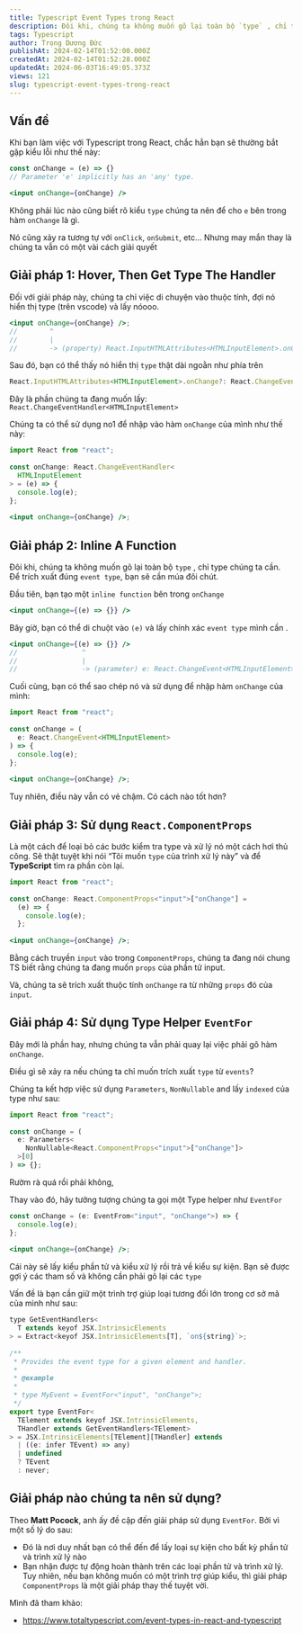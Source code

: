 ```yaml
---
title: Typescript Event Types trong React
description: Đôi khi, chúng ta không muốn gõ lại toàn bộ `type` , chỉ type chúng ta cần. Để trích xuất đúng `event type`, bạn sẽ cần múa đôi chút.
tags: Typescript
author: Trọng Dương Đức
publishAt: 2024-02-14T01:52:00.000Z
createdAt: 2024-02-14T01:52:28.000Z
updatedAt: 2024-06-03T16:49:05.373Z
views: 121
slug: typescript-event-types-trong-react
---
```


## Vấn đề

Khi bạn làm việc với Typescript trong React, chắc hẳn bạn sẽ thường bắt gặp kiểu lỗi như thế này:

```jsx
const onChange = (e) => {}
// Parameter 'e' implicitly has an 'any' type.

<input onChange={onChange} />
```

Không phải lúc nào cũng biết rõ kiểu `type` chúng ta nên để cho `e` bên trong hàm `onChange` là gì.

Nó cũng xảy ra tương tự với `onClick`, `onSubmit`, etc… Nhưng may mắn thay là chúng ta vẫn có một vài cách giải quyết

## Giải pháp 1: Hover, Then Get Type The Handler

Đối với giải pháp này, chúng ta chỉ việc di chuyện vào thuộc tính, đợi nó hiển thị type (trên vscode) và lấy nóooo.

```jsx
<input onChange={onChange} />;
//        ^
//        |
//        -> (property) React.InputHTMLAttributes<HTMLInputElement>.onChange?: React.ChangeEventHandler<HTMLInputElement> | undefined
```

Sau đó, bạn có thể thấy nó hiển thị `type` thật dài ngoằn như phía trên

```jsx
React.InputHTMLAttributes<HTMLInputElement>.onChange?: React.ChangeEventHandler<HTMLInputElement> | undefined
```

Đây là phần chúng ta đang muốn lấy: `React.ChangeEventHandler<HTMLInputElement>`

Chúng ta có thể sử dụng no1 để nhập vào hàm `onChange` của mình như thế này:

```jsx
import React from "react";
 
const onChange: React.ChangeEventHandler<
  HTMLInputElement
> = (e) => {
  console.log(e);
};
 
<input onChange={onChange} />;
```

## Giải pháp 2: Inline A Function

Đôi khi, chúng ta không muốn gõ lại toàn bộ `type` , chỉ type chúng ta cần. Để trích xuất đúng `event type`, bạn sẽ cần múa đôi chút.

Đầu tiên, bạn tạo một `inline function` bên trong `onChange`

```jsx
<input onChange={(e) => {}} />
```

Bây giờ, bạn có thể di chuột vào `(e)` và lấy chính xác `event type` mình cần .

```jsx
<input onChange={(e) => {}} />
//                ^
//                |
//                -> (parameter) e: React.ChangeEvent<HTMLInputElement>
```

Cuối cùng, bạn có thể sao chép nó và sử dụng để nhập hàm `onChange` của mình:

```jsx
import React from "react";
 
const onChange = (
  e: React.ChangeEvent<HTMLInputElement>
) => {
  console.log(e);
};
 
<input onChange={onChange} />;
```

Tuy nhiên, điều này vẫn có vẻ chậm. Có cách nào tốt hơn?

## Giải pháp 3: Sử dụng `React.ComponentProps`

Là một cách để loại bỏ các bước kiểm tra type và xử lý nó một cách hơi thủ công. Sẽ thật tuyệt khi nói “Tôi muốn `type` của trình xử lý này” và để **TypeScript** tìm ra phần còn lại.

```jsx
import React from "react";
 
const onChange: React.ComponentProps<"input">["onChange"] =
  (e) => {
    console.log(e);
  };
 
<input onChange={onChange} />;
```

Bằng cách truyền `input` vào trong `ComponentProps`, chúng ta đang nói chung TS biết rằng chúng ta đang muốn `props` của phần tử input.

Và, chúng ta sẽ trích xuất thuộc tính `onChange` ra từ những `props` đó của `input`.

## Giải pháp 4: Sử dụng Type Helper `EventFor`

Đây mới là phần hay, nhưng chúng ta vẫn phải quay lại việc phải gõ hàm `onChange`.

Điều gì sẽ xảy ra nếu chúng ta chỉ muốn trích xuất `type` từ `events`?

Chúng ta kết hợp việc sử dụng `Parameters`, `NonNullable` and lấy `indexed` của type như sau:

```jsx
import React from "react";
 
const onChange = (
  e: Parameters<
    NonNullable<React.ComponentProps<"input">["onChange"]>
  >[0]
) => {};
```

Rườm rà quá rồi phải không,

Thay vào đó, hãy tưởng tượng chúng ta gọi một Type helper như `EventFor`

```jsx
const onChange = (e: EventFrom<"input", "onChange">) => {
  console.log(e);
};
 
<input onChange={onChange} />;
```

Cái này sẽ lấy kiểu phần tử và kiểu xử lý rồi trả về kiểu sự kiện. Bạn sẽ được gợi ý các tham số và không cần phải gõ lại các `type`

Vấn đề là bạn cần giữ một trình trợ giúp loại tương đối lớn trong cơ sở mã của mình như sau:

```jsx
type GetEventHandlers<
  T extends keyof JSX.IntrinsicElements
> = Extract<keyof JSX.IntrinsicElements[T], `on${string}`>;
 
/**
 * Provides the event type for a given element and handler.
 *
 * @example
 *
 * type MyEvent = EventFor<"input", "onChange">;
 */
export type EventFor<
  TElement extends keyof JSX.IntrinsicElements,
  THandler extends GetEventHandlers<TElement>
> = JSX.IntrinsicElements[TElement][THandler] extends
  | ((e: infer TEvent) => any)
  | undefined
  ? TEvent
  : never;
```

## Giải pháp nào chúng ta nên sử dụng?

Theo **Matt Pocock**, anh ấy đề cập đến giải pháp sử dụng `EventFor`. Bởi vì một số lý do sau:

- Đó là nơi duy nhất bạn có thể đến để lấy loại sự kiện cho bất kỳ phần tử và trình xử lý nào
- Bạn nhận được tự động hoàn thành trên các loại phần tử và trình xử lý.\
  Tuy nhiên, nếu bạn không muốn có một trình trợ giúp kiểu, thì giải pháp `ComponentProps` là một giải pháp thay thế tuyệt vời.

Mình đã tham khảo:

- https://www.totaltypescript.com/event-types-in-react-and-typescript
      
